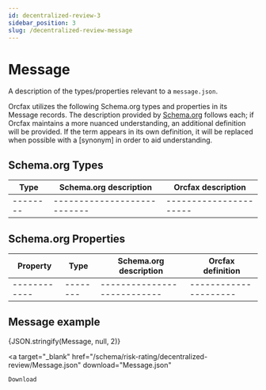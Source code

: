 ```yaml
---
id: decentralized-review-3
sidebar_position: 3
slug: /decentralized-review-message
---
```



# Message

A description of the types/properties relevant to a
`message.json`.

Orcfax utilizes the following Schema.org types and properties in its Message
records. The description provided by [Schema.org][schema-1]
follows each; if Orcfax maintains a more nuanced understanding, an additional
definition will be provided. If the term appears in its own definition, it will
be replaced when possible with a \[synonym\] in order to aid understanding.

[schema-1]: https://schema.org/

## Schema.org Types

| Type     | Schema.org description     | Orcfax description     |
| -------- | ---------------------------| ---------------------- |
| -------- | ---------------------------| ---------------------- |

## Schema.org Properties

| Property     | Type     | Schema.org description     | Orcfax definition     |
| ------------ | -------- | ---------------------------| --------------------- |
| ------------ | -------- | ---------------------------| --------------------- |

## Message example

<CodeBlock language="json">{JSON.stringify(Message, null, 2)}</CodeBlock>

<a
    target="_blank"
    href="/schema/risk-rating/decentralized-review/Message.json"
    download="Message.json"
>
    Download
</a>
